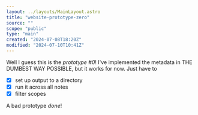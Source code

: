 ```yaml
---
layout: ../layouts/MainLayout.astro
title: "website-prototype-zero"
source: ""
scope: "public"
type: "main"
created: "2024-07-08T18:20Z"
modified: "2024-07-10T10:41Z"
---
```


Well I guess this is the *prototype #0*! I've implemented the metadata in THE DUMBEST WAY POSSIBLE, but it works for now. Just have to
- [x] set up output to a directory
- [x] run it across all notes
- [x] filter scopes

A bad prototype $done$!